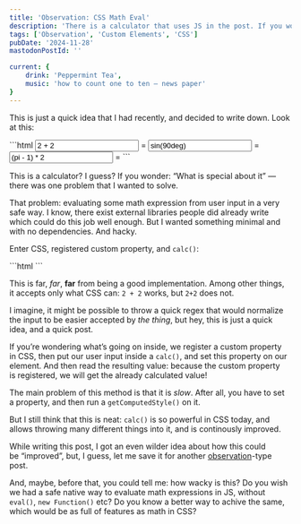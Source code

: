 ```yaml
---
title: 'Observation: CSS Math Eval'
description: 'There is a calculator that uses JS in the post. If you wonder: “What is special about it” — there was one problem that I wanted to solve: evaluating some math expression from user input in a very safe way. I know, there exist external libraries people did already write which could do this job well enough. But I wanted something minimal and with no dependencies. And hacky. Enter CSS, registered custom property, and `calc()`.'
tags: ['Observation', 'Custom Elements', 'CSS']
pubDate: '2024-11-28'
mastodonPostId: ''

current: {
    drink: 'Peppermint Tea',
    music: 'how to count one to ten — news paper'
}
---
```



This is just a quick idea that I had recently, and decided to write down. Look at this:

<LiveExample caption="You can edit the content in the inputs and see the result of the calculations inside.">
```html
<css-math>
	<input type="text" value="2 + 2" />
	=<output></output>
</css-math>

<css-math>
	<input type="text" value="sin(90deg)" />
	=<output></output>
</css-math>

<css-math>
	<input type="text" value="(pi - 1) * 2" />
	=<output></output>
</css-math>
```
</LiveExample>

This is a calculator? I guess? If you wonder: “What is special about it” — there was one problem that I wanted to solve.

That problem: evaluating some math expression from user input in a very safe way. I know, there exist external libraries people did already write which could do this job well enough. But I wanted something minimal and with no dependencies. And hacky.

Enter CSS, registered custom property, and `calc()`:

<LiveExample caption="I have no idea what I’m doing.">
```html
<script>
	CSS.registerProperty({
		name: '--css-math',
		syntax: '<number>',
		inherits: false,
		initialValue: 0,
	});
	class CSSMath extends HTMLElement {
		getResult(el) {
			this.style.setProperty(
				'--css-math',
				`calc(${el.value})`
			);
			return getComputedStyle(this)
				.getPropertyValue('--css-math');
		}
		connectedCallback() {
			const input = this.querySelector('input');
			const output = this.querySelector('output');
			setTimeout(() => {
				output.value = this.getResult(input)
			}, 0);
			input.addEventListener('input', ({ target }) => {
				output.value = this.getResult(target);
			});
		}
	}
	customElements.define('css-math', CSSMath);
</script>
```
</LiveExample>

This is far, _far_, **far** from being a good implementation. Among other things, it accepts only what CSS can: `2 + 2` works, but `2+2` does not.

I imagine, it might be possible to throw a quick regex that would normalize the input to be easier accepted by _the thing_, but hey, this is just a quick idea, and a quick post.

If you’re wondering what’s going on inside, we register a custom property in CSS, then put our user input inside a `calc()`, and set this property on our element. And then read the resulting value: because the custom property is registered, we will get the already calculated value!

The main problem of this method is that it is _slow_. After all, you have to set a property, and then run a `getComputedStyle()` on it.

But I still think that this is neat: `calc()` is so powerful in CSS today, and allows throwing many different things into it, and is continously improved.

While writing this post, I got an even wilder idea about how this could be “improved”, but, I guess, let me save it for another [observation](/tags/observation/)-type post.

And, maybe, before that, you could tell me: how wacky is this? Do you wish we had a safe native way to evaluate math expressions in JS, without `eval()`, `new Function()` etc? Do you know a better way to achive the same, which would be as full of features as math in CSS?
